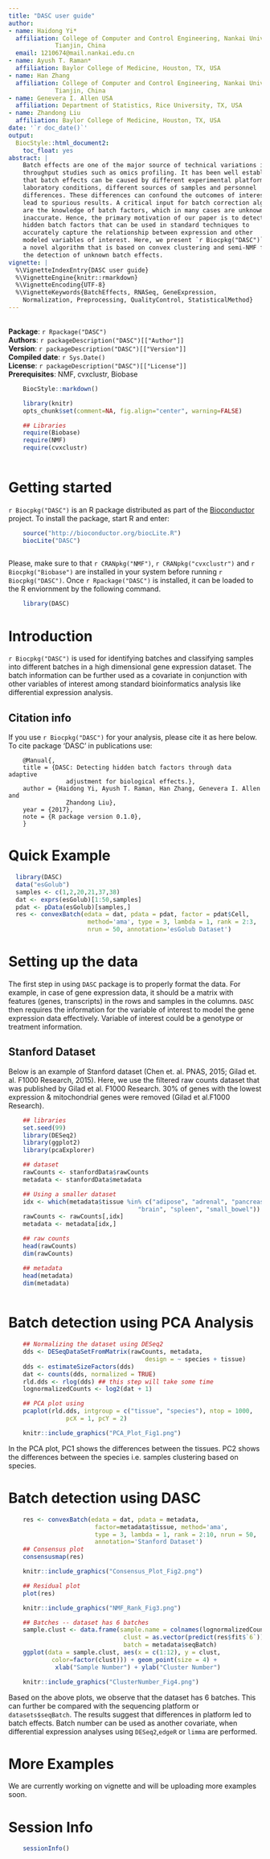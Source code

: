 ```yaml
---
title: "DASC user guide"
author: 
- name: Haidong Yi*
  affiliation: College of Computer and Control Engineering, Nankai University, 
             Tianjin, China
  email: 1210674@mail.nankai.edu.cn
- name: Ayush T. Raman*
  affiliation: Baylor College of Medicine, Houston, TX, USA
- name: Han Zhang
  affiliation: College of Computer and Control Engineering, Nankai University, 
             Tianjin, China
- name: Genevera I. Allen USA
  affiliation: Department of Statistics, Rice University, TX, USA
- name: Zhandong Liu
  affiliation: Baylor College of Medicine, Houston, TX, USA
date: '`r doc_date()`'
output:
  BiocStyle::html_document2:
    toc_float: yes
abstract: |
    Batch effects are one of the major source of technical variations in high 
    throughput studies such as omics profiling. It has been well established 
    that batch effects can be caused by different experimental platforms, 
    laboratory conditions, different sources of samples and personnel 
    differences. These differences can confound the outcomes of interest and 
    lead to spurious results. A critical input for batch correction algorithms 
    are the knowledge of batch factors, which in many cases are unknown or 
    inaccurate. Hence, the primary motivation of our paper is to detect 
    hidden batch factors that can be used in standard techniques to 
    accurately capture the relationship between expression and other 
    modeled variables of interest. Here, we present `r Biocpkg("DASC")`, 
    a novel algorithm that is based on convex clustering and semi-NMF for 
    the detection of unknown batch effects.
vignette: |
  %\VignetteIndexEntry{DASC user guide} 
  %\VignetteEngine{knitr::rmarkdown} 
  %\VignetteEncoding{UTF-8} 
  %\VignetteKeywords{BatchEffects, RNASeq, GeneExpression, 
    Normalization, Preprocessing, QualityControl, StatisticalMethod}
---
```

  
<br>
    **Package**: `r Rpackage("DASC")`<br />
    **Authors**: `r packageDescription("DASC")[["Author"]]` <br />
    **Version**: `r packageDescription("DASC")[["Version"]]`<br />
    **Compiled date**: `r Sys.Date()`<br />
    **License**: `r packageDescription("DASC")[["License"]]`<br />
    **Prerequisites**: NMF, cvxclustr, Biobase <br />
  
```r

    BiocStyle::markdown()

```

```r

    library(knitr)
    opts_chunk$set(comment=NA, fig.align="center", warning=FALSE)

    ## Libraries
    require(Biobase)
    require(NMF)
    require(cvxclustr)
    
```

# Getting started

`r Biocpkg("DASC")` is an R package distributed as part of the 
    [Bioconductor](http://bioconductor.org) project. To install the
    package, start R and enter:


```r
    
    source("http://bioconductor.org/biocLite.R")
    biocLite("DASC")
    
```


Please, make sure to that `r CRANpkg("NMF")`, `r CRANpkg("cvxclustr")` and 
    `r Biocpkg("Biobase")` are installed in your system before running 
    `r Biocpkg("DASC")`. Once `r Rpackage("DASC")` is installed, it can be 
    loaded to the R enviornment by the following command.


```r

    library(DASC)

```

# Introduction

`r Biocpkg("DASC")` is used for identifying batches and classifying samples 
    into different batches in a high dimensional gene expression dataset. 
    The batch information can be further used as a covariate in conjunction 
    with other variables of interest among standard bioinformatics analysis 
    like differential expression analysis.

## Citation info

If you use `r Biocpkg("DASC")` for your analysis, please cite it as here 
    below. To cite package ‘DASC’ in publications use:

```
    @Manual{,
    title = {DASC: Detecting hidden batch factors through data adaptive 
                adjustment for biological effects.},
    author = {Haidong Yi, Ayush T. Raman, Han Zhang, Genevera I. Allen and 
                Zhandong Liu},
    year = {2017},
    note = {R package version 0.1.0},
    }
```

# Quick Example

```r
  library(DASC)
  data("esGolub")
  samples <- c(1,2,20,21,37,38)
  dat <- exprs(esGolub)[1:50,samples]
  pdat <- pData(esGolub)[samples,]
  res <- convexBatch(edata = dat, pdata = pdat, factor = pdat$Cell,  
                      method='ama', type = 3, lambda = 1, rank = 2:3,
                      nrun = 50, annotation='esGolub Dataset')
```

# Setting up the data

The first step in using `DASC` package is to properly format the data. For 
    example, in case of gene expression data, it should be a matrix with 
    features (genes, transcripts) in the rows and samples in the columns.
    `DASC` then requires the information for the variable of interest to 
    model the gene expression data effectively. Variable of interest could 
    be a genotype or treatment information. 

## Stanford Dataset

Below is an example of Stanford dataset (Chen et. al. PNAS, 2015; 
    Gilad et. al. F1000 Research, 2015). Here, we use the filtered raw 
    counts dataset that was published by Gilad et al. F1000 Research. 
    30% of genes with the lowest expression & mitochondrial genes were 
    removed (Gilad et al.F1000 Research). 

```r

    ## libraries
    set.seed(99)
    library(DESeq2)
    library(ggplot2)
    library(pcaExplorer)

    ## dataset
    rawCounts <- stanfordData$rawCounts
    metadata <- stanfordData$metadata

    ## Using a smaller dataset
    idx <- which(metadata$tissue %in% c("adipose", "adrenal", "pancreas", 
                                    "brain", "spleen", "small_bowel"))
    rawCounts <- rawCounts[,idx]
    metadata <- metadata[idx,]

    ## raw counts
    head(rawCounts)
    dim(rawCounts)

    ## metadata
    head(metadata)
    dim(metadata)
    
```

# Batch detection using PCA Analysis

```r

    ## Normalizing the dataset using DESeq2
    dds <- DESeqDataSetFromMatrix(rawCounts, metadata, 
                                      design = ~ species + tissue)
    dds <- estimateSizeFactors(dds)
    dat <- counts(dds, normalized = TRUE)
    rld.dds <- rlog(dds) ## this step will take some time
    lognormalizedCounts <- log2(dat + 1)

    ## PCA plot using 
    pcaplot(rld.dds, intgroup = c("tissue", "species"), ntop = 1000, 
                pcX = 1, pcY = 2)

```

```r
    
    knitr::include_graphics("PCA_Plot_Fig1.png")

```

In the PCA plot, PC1 shows the differences between the tissues. PC2 shows the 
    differences between the species i.e. samples clustering based on species.

# Batch detection using DASC

```r
    
    res <- convexBatch(edata = dat, pdata = metadata, 
                        factor=metadata$tissue, method='ama', 
                        type = 3, lambda = 1, rank = 2:10, nrun = 50, 
                        annotation='Stanford Dataset')
    ## Consensus plot
    consensusmap(res)

```

```r
    
    knitr::include_graphics("Consensus_Plot_Fig2.png")

```

```r

    ## Residual plot
    plot(res)

``` 

```r

    knitr::include_graphics("NMF_Rank_Fig3.png")

```

```r
 
    ## Batches -- dataset has 6 batches
    sample.clust <- data.frame(sample.name = colnames(lognormalizedCounts), 
                                clust = as.vector(predict(res$fit$`6`)), 
                                batch = metadata$seqBatch)
    ggplot(data = sample.clust, aes(x = c(1:12), y = clust, 
            color=factor(clust))) + geom_point(size = 4) + 
             xlab("Sample Number") + ylab("Cluster Number")

```

```r
    
    knitr::include_graphics("ClusterNumber_Fig4.png")

```


Based on the above plots, we observe that the dataset has 6 batches. This 
    can further be compared with the sequencing platform or 
    `datasets$seqBatch`. The results suggest that differences in platform 
    led to batch effects. Batch number can be used as another covariate, 
    when differential expression analyses using `DESeq2`,`edgeR` 
    or `limma` are performed.


# More Examples

We are currently working on vignette and will be uploading more 
    examples soon.
    
# Session Info

```r

    sessionInfo()

```
